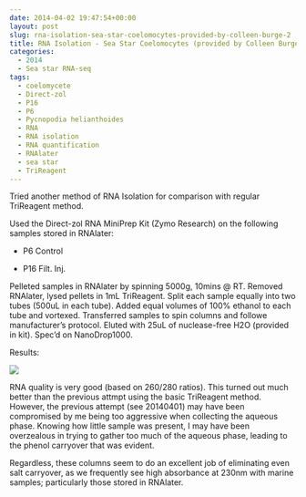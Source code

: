```yaml
---
date: 2014-04-02 19:47:54+00:00
layout: post
slug: rna-isolation-sea-star-coelomocytes-provided-by-colleen-burge-2
title: RNA Isolation - Sea Star Coelomocytes (provided by Colleen Burge)
categories:
  - 2014
  - Sea star RNA-seq
tags:
  - coelomycete
  - Direct-zol
  - P16
  - P6
  - Pycnopodia helianthoides
  - RNA
  - RNA isolation
  - RNA quantification
  - RNAlater
  - sea star
  - TriReagent
---
```


Tried another method of RNA Isolation for comparison with regular TriReagent method.

Used the Direct-zol RNA MiniPrep Kit (Zymo Research) on the following samples stored in RNAlater:




    
  * P6 Control

    
  * P16 Filt. Inj.



Pelleted samples in RNAlater by spinning 5000g, 10mins @ RT. Removed RNAlater, lysed pellets in 1mL TriReagent. Split each sample equally into two tubes (500uL in each tube). Added equal volumes of 100% ethanol to each tube and vortexed. Transferred samples to spin columns and followe manufacturer's protocol. Eluted with 25uL of nuclease-free H2O (provided in kit). Spec'd on NanoDrop1000.

Results:

![](https://eagle.fish.washington.edu/Arabidopsis/20140402%20-%20Sea%20star%20RNA%20ODs.JPG)

RNA quality is very good (based on 260/280 ratios). This turned out much better than the previous attmpt using the basic TriReagent method. However, the previous attempt (see 20140401) may have been compromised by me being too aggressive when collecting the aqueous phase. Knowing how little sample was present, I may have been overzealous in trying to gather too much of the aqueous phase, leading to the phenol carryover that was evident.

Regardless, these columns seem to do an excellent job of eliminating even salt carryover, as we frequently see high absorbance at 230nm with marine samples; particularly those stored in RNAlater.
